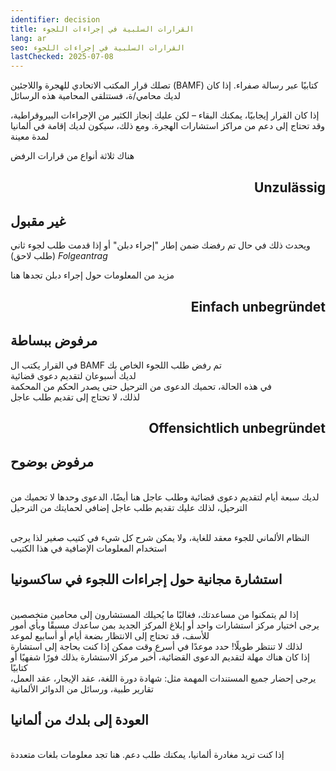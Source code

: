 ```yaml
---
identifier: decision
title: ﺍﻟﻘﺮﺍﺭﺍﺕ ﺍﻟﺴﻠﺒﻴﺔ ﻓﻲ ﺇﺟﺮﺍﺀﺍﺕ ﺍﻟﻠﺠﻮﺀ
lang: ar
seo: ﺍﻟﻘﺮﺍﺭﺍﺕ ﺍﻟﺴﻠﺒﻴﺔ ﻓﻲ ﺇﺟﺮﺍﺀﺍﺕ ﺍﻟﻠﺠﻮﺀ
lastChecked: 2025-07-08
---
```


تصلك قرار المكتب الاتحادي للهجرة واللاجئين
(BAMF)
كتابيًا عبر رسالة صفراء. إذا كان لديك محامي/ة، فستتلقى المحامية هذه الرسائل

إذا كان القرار إيجابيًا، يمكنك البقاء – لكن عليك إنجاز الكثير من الإجراءات البيروقراطية، وقد تحتاج إلى دعم من مراكز استشارات الهجرة. ومع ذلك، سيكون لديك إقامة في ألمانيا لمدة معينة

هناك ثلاثة أنواع من قرارات الرفض

## <p align="right">Unzulässig</p>
## غير مقبول

ويحدث ذلك في حال تم رفضك ضمن إطار "إجراء دبلن" أو إذا قدمت طلب لجوء ثاني (طلب لاحق)
*Folgeantrag*

مزيد من المعلومات حول إجراء دبلن تجدها هنا
<InternalShortLink identifier="dublin" />


## <p align="right">Einfach unbegründet</p>
## مرفوض ببساطة

في القرار يكتب ال
BAMF
تم رفض طلب اللجوء الخاص بك
<br /> لديك أسبوعان لتقديم دعوى قضائية
<br /> في هذه الحالة، تحميك الدعوى من الترحيل حتى يصدر الحكم من المحكمة
<br /> لذلك، لا تحتاج إلى تقديم طلب عاجل

## <p align="right">Offensichtlich unbegründet</p>
## مرفوض بوضوح

<br /> لديك سبعة أيام لتقديم دعوى قضائية وطلب عاجل
هنا أيضًا، الدعوى وحدها لا تحميك من الترحيل، لذلك عليك تقديم طلب عاجل إضافي لحمايتك من الترحيل

<Block identifier="get-legal-advice" />

<br />النظام الألماني للجوء معقد للغاية، ولا يمكن شرح كل شيء في كتيب صغير
لذا يرجى استخدام المعلومات الإضافية في هذا الكتيب

<InternalShortLink identifier="procedure" />

## استشارة مجانية حول إجراءات اللجوء في ساكسونيا

<block identifier="Counselling_addresses" />

<br /> إذا لم يتمكنوا من مساعدتك، فغالبًا ما يُحيلك المستشارون إلى محامين متخصصين
<br /> يرجى اختيار مركز استشارات واحد أو إبلاغ المركز الجديد بمن ساعدك مسبقًا وبأي أمور
<br /> للأسف، قد تحتاج إلى الانتظار بضعة أيام أو أسابيع لموعد
<br /> لذلك لا تنتظر طويلًا! حدد موعدًا في أسرع وقت ممكن إذا كنت بحاجة إلى استشارة
<br /> إذا كان هناك مهلة لتقديم الدعوى القضائية، أخبر مركز الاستشارة بذلك فورًا شفهيًا أو كتابيًا
<br /> يرجى إحضار جميع المستندات المهمة مثل: شهادة دورة اللغة، عقد الإيجار، عقد العمل، تقارير طبية، ورسائل من الدوائر الألمانية

## العودة إلى بلدك من ألمانيا
<br /> إذا كنت تريد مغادرة ألمانيا، يمكنك طلب دعم. هنا تجد معلومات بلغات متعددة

<Block identifier="return" />
